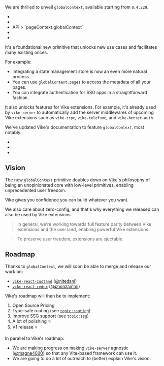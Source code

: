 
We are thrilled to unveil `globalContext`, available starting from `0.4.229`.
- <Link href="/globalContext" />
- <Link href="/getGlobalContext" />
- <Link href="/pageContext#globalContext">API > `pageContext.globalContext`</Link>
- <Link href="/onCreateGlobalContext" />
- <Link href="/onCreatePageContext" />

It's a foundational new primitive that unlocks new use cases and facilitates many existing onces.

For example:
 - Integrating a state management store is now <Link href="/store#initial-state">an even more natural process</Link>.
 - You can use <Link href="/markdown#with-a-custom-setting-eager">`globalContext.pages` to access the metadata</Link> of all your pages.
 - You can <Link href="/auth#ssg">integrate authentication for SSG apps in a straightforward fashion</Link>.


It also unlocks features for Vike extensions. For example, it's already used by <Link href="/blog/vike-server">`vike-server`</Link> to automatically add the server middlewares of upcoming <Link href="/extensions">Vike extensions</Link> such as `vike-trpc`, `vike-telefunc`, and `vike-better-auth`.

We've updated Vike's documentation to feature `globalContext`, most notably:
 - <Link href="/auth" />
 - <Link href="/store" />
 - <Link href="/markdown#metadata" />



## Vision

The new `globalContext` primitive doubles down on Vike's philosophy of being an unopinionated core with low-level primitives, enabling unprecedented user freedom.

<div style={{marginBottom: 30, marginTop: 35}}>
<QuoteTeam>Vike gives you confidence you can build whatever you want.</QuoteTeam>
</div>

We also care about zero-config, and that's why everything we released can also be used by Vike extensions.

> In general, we're working towards full feature parity between Vike extensions and the user land, enabling powerful <Link href="/extensions">Vike extensions</Link>.

> To preserve user freedom, extensions are <Link href="/eject">ejectable</Link>.


## Roadmap

Thanks to `globalContext`, we will soon be able to merge and release our work on:
- [`vike-react-zustand`](https://github.com/vikejs/vike-react/pull/171) ([@nitedani](https://github.com/nitedani))
- [`vike-react-redux`](https://github.com/vikejs/vike-react/pull/161) ([@phonzammi](https://github.com/phonzammi))

Vike's roadmap will then be to implement:
1. <Link href="/pricing">Open Source Pricing</Link>
1. Type-safe routing (see [`topic:routing`](https://github.com/vikejs/vike/issues?q=is%3Aissue%20state%3Aopen%20label%3Atopic%3Arouting))
1. Improve SSG support (see [`topic:ssg`](https://github.com/vikejs/vike/issues?q=is%3Aissue%20state%3Aopen%20label%3Atopic%3Assg))
1. A lot of polishing ✨
1. V1 release ⭐

In parallel to Vike's roadmap:
 - We are making progress on <Link href="/blog/vike-server#sharing-with-other-frameworks">making `vike-server` agnostic</Link> ([@magne4000](https://github.com/magne4000)) so that any Vite-based framework can use it.
 - We are going to do a lot of outreach to (better) explain Vike's vision.
